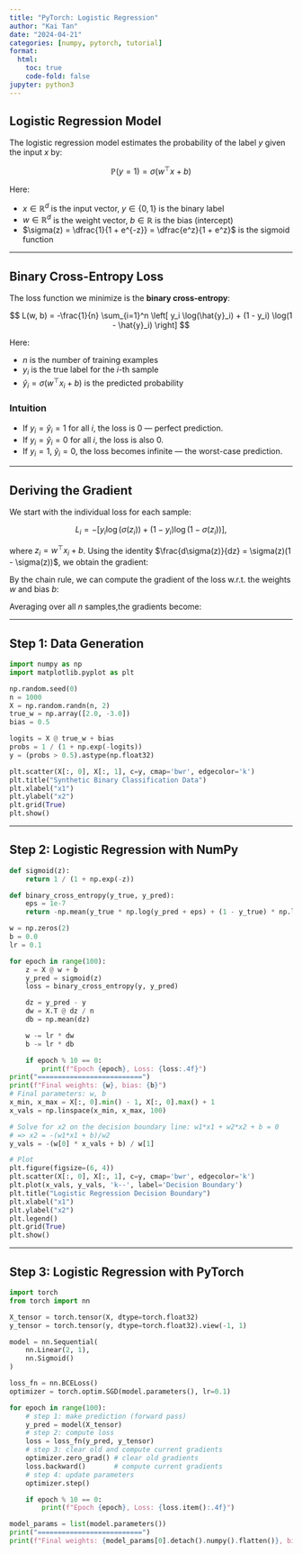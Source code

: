 ```yaml
---
title: "PyTorch: Logistic Regression"
author: "Kai Tan"
date: "2024-04-21"
categories: [numpy, pytorch, tutorial]
format:
  html:
    toc: true
    code-fold: false
jupyter: python3
---
```


## Logistic Regression Model

The logistic regression model estimates the probability of the label $y$ given the input $x$ by:

$$
\mathbb{P}(y = 1) = \sigma(w^\top x + b)
$$

Here:

- $x \in \mathbb{R}^d$ is the input vector, $y \in \{0, 1\}$ is the binary label  
- $w \in \mathbb{R}^d$ is the weight vector, $b \in \mathbb{R}$ is the bias (intercept)  
- $\sigma(z) = \dfrac{1}{1 + e^{-z}} = \dfrac{e^z}{1 + e^z}$ is the sigmoid function

---

## Binary Cross-Entropy Loss

The loss function we minimize is the **binary cross-entropy**:

$$
L(w, b) = -\frac{1}{n} \sum_{i=1}^n \left[ y_i \log(\hat{y}_i) + (1 - y_i) \log(1 - \hat{y}_i) \right]
$$

Here:

- $n$ is the number of training examples 
- $y_i$ is the true label for the $i$-th sample 
- $\hat{y}_i = \sigma(w^\top x_i + b)$ is the predicted probability 

### Intuition

- If $y_i = \hat{y}_i = 1$ for all $i$, the loss is 0 — perfect prediction.
- If $y_i = \hat{y}_i = 0$ for all $i$, the loss is also 0.
- If $y_i = 1$, $\hat{y}_i = 0$, the loss becomes infinite — the worst-case prediction.

---

## Deriving the Gradient

We start with the individual loss for each sample:

$$
L_i = -\left[ y_i \log(\sigma(z_i)) + (1 - y_i) \log(1 - \sigma(z_i)) 
\right],
$$

where $z_i = w^\top x_i + b$. Using the identity
$\frac{d\sigma(z)}{dz} = \sigma(z)(1 - \sigma(z))$,
we obtain the gradient:

\begin{align*}
\frac{\partial L_i}{\partial z_i} 
&= -\left[ y_i \frac{1}{\sigma(z_i)} \frac{\partial \sigma(z_i)}{\partial z_i} + (1 - y_i) \frac{-1}{1 - \sigma(z_i)} \frac{\partial \sigma(z_i)}{\partial z_i} \right]\\
&= -\left[ y_i \bigl(1 - \sigma(z_i)\bigr) - (1 - y_i) \sigma(z_i) \right]\\
&= \sigma(z_i) - y_i\\
&= \hat{y}_i - y_i.
\end{align*}


By the chain rule, we can compute the gradient of the loss w.r.t. the weights $w$ and bias $b$: 
\begin{align*}
\frac{\partial L_i}{\partial w} &= \frac{\partial L_i}{\partial z_i} \cdot \frac{\partial z_i}{\partial w} = (\hat y_i - y_i) x_i,\\
\frac{\partial L_i}{\partial b} &= \frac{\partial L_i}{\partial z_i} \cdot \frac{\partial z_i}{\partial b} = (\hat y_i - y_i).
\end{align*}

Averaging over all $n$ samples,the gradients become:

\begin{equation}
\frac{\partial L}{\partial w} = \frac{1}{n} \sum_{i=1}^n (\hat{y}_i - y_i) x_i
\quad \text{ and } \quad 
\frac{\partial L}{\partial b} = \frac{1}{n} \sum_{i=1}^n (\hat{y}_i - y_i).
\end{equation}

---

## Step 1: Data Generation

```python
import numpy as np
import matplotlib.pyplot as plt

np.random.seed(0)
n = 1000
X = np.random.randn(n, 2)
true_w = np.array([2.0, -3.0])
bias = 0.5

logits = X @ true_w + bias
probs = 1 / (1 + np.exp(-logits))
y = (probs > 0.5).astype(np.float32)

plt.scatter(X[:, 0], X[:, 1], c=y, cmap='bwr', edgecolor='k')
plt.title("Synthetic Binary Classification Data")
plt.xlabel("x1")
plt.ylabel("x2")
plt.grid(True)
plt.show()
```

---

## Step 2: Logistic Regression with NumPy

```python
def sigmoid(z):
    return 1 / (1 + np.exp(-z))

def binary_cross_entropy(y_true, y_pred):
    eps = 1e-7
    return -np.mean(y_true * np.log(y_pred + eps) + (1 - y_true) * np.log(1 - y_pred + eps))

w = np.zeros(2)
b = 0.0
lr = 0.1

for epoch in range(100):
    z = X @ w + b
    y_pred = sigmoid(z)
    loss = binary_cross_entropy(y, y_pred)

    dz = y_pred - y
    dw = X.T @ dz / n
    db = np.mean(dz)

    w -= lr * dw
    b -= lr * db

    if epoch % 10 == 0:
        print(f"Epoch {epoch}, Loss: {loss:.4f}")
print("==========================")
print(f"Final weights: {w}, bias: {b}")
# Final parameters: w, b
x_min, x_max = X[:, 0].min() - 1, X[:, 0].max() + 1
x_vals = np.linspace(x_min, x_max, 100)

# Solve for x2 on the decision boundary line: w1*x1 + w2*x2 + b = 0
# => x2 = -(w1*x1 + b)/w2
y_vals = -(w[0] * x_vals + b) / w[1]

# Plot
plt.figure(figsize=(6, 4))
plt.scatter(X[:, 0], X[:, 1], c=y, cmap='bwr', edgecolor='k')
plt.plot(x_vals, y_vals, 'k--', label='Decision Boundary')
plt.title("Logistic Regression Decision Boundary")
plt.xlabel("x1")
plt.ylabel("x2")
plt.legend()
plt.grid(True)
plt.show()
```

---

## Step 3: Logistic Regression with PyTorch

```python
import torch
from torch import nn

X_tensor = torch.tensor(X, dtype=torch.float32)
y_tensor = torch.tensor(y, dtype=torch.float32).view(-1, 1)

model = nn.Sequential(
    nn.Linear(2, 1),
    nn.Sigmoid()
)

loss_fn = nn.BCELoss()
optimizer = torch.optim.SGD(model.parameters(), lr=0.1)

for epoch in range(100):
    # step 1: make prediction (forward pass)
    y_pred = model(X_tensor)
    # step 2: compute loss
    loss = loss_fn(y_pred, y_tensor)
    # step 3: clear old and compute current gradients
    optimizer.zero_grad() # clear old gradients
    loss.backward()       # compute current gradients
    # step 4: update parameters
    optimizer.step()

    if epoch % 10 == 0:
        print(f"Epoch {epoch}, Loss: {loss.item():.4f}")

model_params = list(model.parameters())
print("==========================")
print(f"Final weights: {model_params[0].detach().numpy().flatten()}, bias: {model_params[1].item()}")
```
